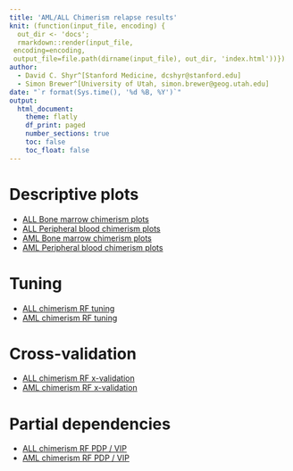 ```yaml
---
title: 'AML/ALL Chimerism relapse results'
knit: (function(input_file, encoding) {
  out_dir <- 'docs';
  rmarkdown::render(input_file,
 encoding=encoding,
 output_file=file.path(dirname(input_file), out_dir, 'index.html'))})
author:
  - David C. Shyr^[Stanford Medicine, dcshyr@stanford.edu]
  - Simon Brewer^[University of Utah, simon.brewer@geog.utah.edu]
date: "`r format(Sys.time(), '%d %B, %Y')`"
output:
  html_document:
    theme: flatly
    df_print: paged
    number_sections: true
    toc: false
    toc_float: false
---
```


# Descriptive plots

- [ALL Bone marrow chimerism plots][plots_all_bmc]
- [ALL Peripheral blood chimerism plots][plots_all_pbc]
- [AML Bone marrow chimerism plots][plots_aml_bmc]
- [AML Peripheral blood chimerism plots][plots_aml_pbc]

# Tuning

- [ALL chimerism RF tuning][rf_all_tuning_mlr3]
- [AML chimerism RF tuning][rf_aml_tuning_mlr3]

# Cross-validation

- [ALL chimerism RF x-validation][rf_all_tuning_mlr3]
- [AML chimerism RF x-validation][rf_aml_tuning_mlr3]

# Partial dependencies

- [ALL chimerism RF PDP / VIP][rf_all_predict]
- [AML chimerism RF PDP / VIP][rf_aml_predict]

[plots_all_bmc]: https://simonbrewer.github.io/aml_all/plots_all_bmc.html
[plots_all_pbc]: https://simonbrewer.github.io/aml_all/plots_aml_pbc.html
[plots_aml_bmc]: https://simonbrewer.github.io/aml_all/plots_all_bmc.html
[plots_aml_pbc]: https://simonbrewer.github.io/aml_all/plots_aml_pbc.html


[rf_all_tuning_mlr3]: https://simonbrewer.github.io/aml_all/rf_all_tuning_mlr3.html
[rf_aml_tuning_mlr3]: https://simonbrewer.github.io/aml_all/rf_aml_tuning_mlr3.html

[rf_all_xvalid_mlr3]: https://simonbrewer.github.io/aml_all/rf_all_xvalid_mlr3.html
[rf_aml_xvalid_mlr3]: https://simonbrewer.github.io/aml_all/rf_aml_xvalid_mlr3.html

[rf_all_predict]: https://simonbrewer.github.io/aml_all/rf_all_predict.html
[rf_aml_predict]: https://simonbrewer.github.io/aml_all/rf_aml_predict.html

